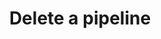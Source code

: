 ---
title: "Delete a pipeline"
description: "Delete a pipeline"
openapi: delete /v2/pipelines/{pipeline_id}
---